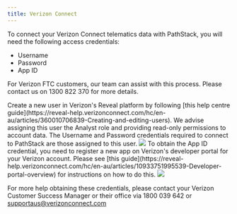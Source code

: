 ```yaml
---
title: Verizon Connect
---
```


To connect your Verizon Connect telematics data with PathStack, you will need the following access credentials:
* Username
* Password
* App ID

<Note>For Verizon FTC customers, our team can assist with this process. Please contact us on 1300 822 370 for more details.</Note>

<Steps>
  <Step title="Create a new read-only Reveal user">
    Create a new user in Verizon's Reveal platform by following [this help centre guide](https://reveal-help.verizonconnect.com/hc/en-au/articles/360010706839-Creating-and-editing-users). We advise assigning this user the Analyst role and providing read-only permissions to account data. The Username and Password credentials required to connect to PathStack are those assigned to this user.
    <img src="/images/integration-guides/vzc-1.png" />
  </Step>
  <Step title="Register a new app on Verizon's developer portal">
    To obtain the App ID credential, you need to register a new app on Verizon's developer portal for your Verizon account. Please see [this guide](https://reveal-help.verizonconnect.com/hc/en-au/articles/10933751995539-Developer-portal-overview) for instructions on how to do this.
    <img src="/images/integration-guides/vzc-2.png" />
  </Step>
</Steps>

<Tip>For more help obtaining these credentials, please contact your Verizon Customer Success Manager or their office via 1800 039 642 or supportaus@verizonconnect.com</Tip>
